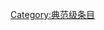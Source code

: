 {{catmore1|[[Wikipedia:互联网专题|Wikipedia:互联网专题]]}}
{{Articles by Quality|topic=互联网|project=互联网|format=TOC}}
{{emptycat}}

[[Category:典范级条目|Category:典范级条目]]